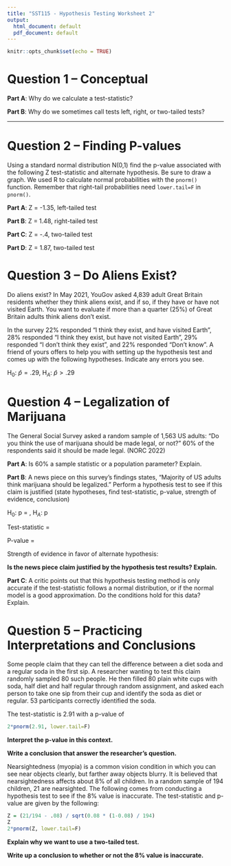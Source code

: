 ---
title: "SST115 - Hypothesis Testing Worksheet 2"
output:
  html_document: default
  pdf_document: default
---

```{r setup, include=FALSE}
knitr::opts_chunk$set(echo = TRUE)
```

# Question 1 -- Conceptual

**Part A**: Why do we calculate a test-statistic? \vspace{10mm}

**Part B**: Why do we sometimes call tests left, right, or two-tailed tests? \vspace{10mm}

---

# Question 2 -- Finding P-values

Using a standard normal distribution N(0,1) find the p-value associated with the following Z test-statistic and alternate hypothesis. Be sure to draw a graph. We used R to calculate normal probabilities with the `pnorm()` function. Remember that right-tail probabilities need `lower.tail=F` in `pnorm()`.

**Part A**: Z = -1.35, left-tailed test \vspace{22mm}

**Part B**: Z = 1.48, right-tailed test \vspace{22mm}

**Part C**: Z = -.4, two-tailed test \vspace{22mm}

**Part D**: Z = 1.87, two-tailed test \vspace{22mm}

# Question 3 -- Do Aliens Exist?

Do aliens exist? In May 2021, YouGov asked 4,839 adult Great Britain residents whether they think aliens exist, and if so, if they have or have not visited Earth. You want to evaluate if more than a quarter (25%) of Great Britain adults think aliens don’t exist. 

In the survey 22% responded “I think they exist, and have visited Earth”, 28% responded “I think they exist, but have not visited Earth”, 29% responded “I don’t think they exist”, and 22% responded “Don’t know”. A friend of yours offers to help you with setting up the hypothesis test and comes up with the following hypotheses. Indicate any errors you see.

H$_0$: $\widehat{p} = .29$, \hspace{2mm} H$_A$: $\widehat{p} > .29$ \vspace{35mm}

# Question 4 -- Legalization of Marijuana

The General Social Survey asked a random sample of 1,563 US adults: “Do you think the use of marijuana should be made legal, or not?” 60\% of the respondents said it should be made legal. (NORC 2022)

**Part A**: Is 60\% a sample statistic or a population parameter? Explain. \vspace{10mm}

**Part B**: A news piece on this survey’s findings states, “Majority of US adults think marijuana should be legalized.” Perform a hypothesis test to see if this claim is justified (state hypotheses, find test-statistic, p-value, strength of evidence, conclusion)

H$_0$: p = \hspace{10mm}, \hspace{10mm} H$_A$: p

Test-statistic = \vspace{10mm}

P-value =

Strength of evidence in favor of alternate hypothesis:

**Is the news piece claim justified by the hypothesis test results? Explain.** \vspace{18mm}

**Part C**: A critic points out that this hypothesis testing method is only accurate if the test-statistic follows a normal distribution, or if the normal model is a good approximation. Do the conditions hold for this data? Explain.

\newpage

# Question 5 -- Practicing Interpretations and Conclusions

Some people claim that they can tell the difference between a diet soda and a regular soda in the first sip. A researcher wanting to test this claim randomly sampled 80 such people. He then filled 80 plain white cups with soda, half diet and half regular through random assignment, and asked each person to take one sip from their cup and identify the soda as diet or regular. 53 participants correctly identified the soda.

The test-statistic is 2.91 with a p-value of 
```{r}
2*pnorm(2.91, lower.tail=F)
```

**Interpret the p-value in this context.** \vspace{25mm}

**Write a conclusion that answer the researcher's question.** \vspace{25mm}

Nearsightedness (myopia) is a common vision condition in which you can see near objects clearly, but farther away objects blurry. It is believed that nearsightedness affects about 8\% of all children. In a random sample of 194 children, 21 are nearsighted. The following comes from conducting a hypothesis test to see if the 8\% value is inaccurate. The test-statistic and p-value are given by the following: 
```{r}
Z = (21/194 - .08) / sqrt(0.08 * (1-0.08) / 194)
Z
2*pnorm(Z, lower.tail=F)
```

**Explain why we want to use a two-tailed test.** \vspace{15mm}

**Write up a conclusion to whether or not the 8\% value is inaccurate.**
